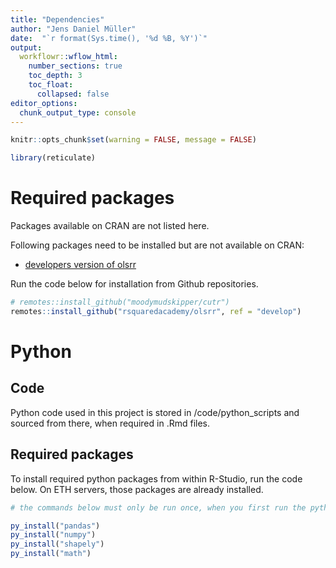 ```yaml
---
title: "Dependencies"
author: "Jens Daniel Müller"
date:  "`r format(Sys.time(), '%d %B, %Y')`"
output: 
  workflowr::wflow_html:
    number_sections: true
    toc_depth: 3
    toc_float:
      collapsed: false
editor_options:
  chunk_output_type: console
---
```


```r
knitr::opts_chunk$set(warning = FALSE, message = FALSE)

```

```r
library(reticulate)
```


# Required packages

Packages available on CRAN are not listed here.

Following packages need to be installed but are not available on CRAN:

- [developers version of olsrr](https://github.com/rsquaredacademy/olsrr/){target="_blank"}

Run the code below for installation from Github repositories.

```r

# remotes::install_github("moodymudskipper/cutr")
remotes::install_github("rsquaredacademy/olsrr", ref = "develop")

```

# Python

## Code

Python code used in this project is stored in /code/python_scripts and sourced from there, when required in .Rmd files.

## Required packages

To install required python packages from within R-Studio, run the code below.
On ETH servers, those packages are already installed.

```r

# the commands below must only be run once, when you first run the python code and need to install required packages

py_install("pandas")
py_install("numpy")
py_install("shapely")
py_install("math")

```
